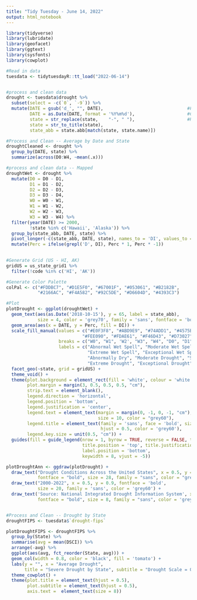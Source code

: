 ```yaml
---
title: "Tidy Tuesday - June 14, 2022"
output: html_notebook
---
```

```r
library(tidyverse)
library(lubridate)
library(geofacet)
library(ggtext)
library(sysfonts)
library(cowplot)
```


```r
#Read in data
tuesdata <- tidytuesdayR::tt_load("2022-06-14")


#process and clean data
drought <- tuesdata$drought %>%
  subset(select = -c(`0`, `-9`)) %>%
  mutate(DATE = gsub('d_', "", DATE),                                #Find pattern in date
         DATE = as.Date(DATE, format = '%Y%m%d'),                    #Convert Date
         state = str_replace(state,    "-", " "),                    #Remove space
         state = str_to_title(state),
         state_abb = state.abb[match(state, state.name)])

#Process and Clean -- Average by Date and State
droughtCleaned <- drought %>%
  group_by(DATE, state) %>%
  summarize(across(D0:W4, ~mean(.x)))

#process and clean data -- Mapped 
droughtWet <- drought %>%                               
  mutate(D0 = D0 - D1,
         D1 = D1 - D2,
         D2 = D2 - D3,
         D3 = D3 - D4,
         W0 = W0 - W1,
         W1 = W1 - W2,
         W2 = W2 - W3,
         W3 = W3 - W4) %>%
  filter(year(DATE) >= 2000,
         !state %in% c('Hawaii', 'Alaska')) %>%
  group_by(state_abb, DATE, state) %>%
  pivot_longer(-c(state_abb, DATE, state), names_to = 'DI', values_to = 'Perc') %>%
  mutate(Perc = ifelse(grepl('D', DI), Perc * 1, Perc * -1))

  
#Generate Grid (US - HI, AK)
gridUS = us_state_grid1 %>%
  filter(!code %in% c('HI', 'AK'))

#Generate Color Palette
colPal <- c("#FDDBC7", "#D1E5F0", "#67001F", "#053061", "#B2182B",
            "#2166AC", "#F4A582", "#92C5DE", "#D6604D", "#4393C3") 

#Plot
plotDrought <- ggplot(droughtWet) +
  geom_text(aes(as.Date('2018-10-15'), y = 65, label = state_abb), 
            size = 4, color = 'grey70', family = 'sans', fontface = 'bold') +
  geom_area(aes(x = DATE, y = Perc, fill = DI)) +
  scale_fill_manual(values = c("#E0F3F8", "#ABD9E9", "#74ADD1", "#4575B4", "#313695",
                             "#FEE090", "#FDAE61", "#F46D43", "#D73027", "#A50026"),
                    breaks = c("W0", "W1", 'W2', "W3", "W4", "D0", "D1", "D2", "D3", "D4"),                 
                    labels = c("Abnormal Wet Spell", "Moderate Wet Spell", "Severe Wet Spell", 
                               "Extreme Wet Spell", "Exceptional Wet Spell",
                               "Abnormally Dry", "Moderate Drought", "Severe Drought",
                               "Extreme Drought", "Exceptional Drought")) +
  facet_geo(~state, grid = gridUS) +
  theme_void() +
  theme(plot.background = element_rect(fill = 'white', colour = 'white'),
        plot.margin = margin(3, 0.5, 0.5, 0.5, "cm"),
        strip.text = element_blank(),
        legend.direction = 'horizontal',
        legend.position = 'bottom',
        legend.justification = 'center',
        legend.text = element_text(margin = margin(0, -1, 0, -1, "cm"), family = "sans", face = "bold",
                                   size = 10, color = "grey60"),
        legend.title = element_text(family = 'sans', face = 'bold', size = 16, 
                                    hjust = 0.5, color = 'grey60'),
        legend.key.size = unit(0.5, "cm")) +
  guides(fill = guide_legend(nrow = 1, byrow = TRUE, reverse = FALSE, title = 'Drought Conditions',
                             title.position = 'top', title.justification = 'center',
                             label.position = 'bottom',
                             keywidth = 8, vjust = -5))

plotDroughtAnn <- ggdraw(plotDrought) +
  draw_text("Drought Conditions Across the United States", x = 0.5, y = 0.95,
            fontface = "bold", size = 28, family = "sans", color = "grey60") +
  draw_text("2000-2022", x = 0.5, y = 0.9, fontface = 'bold', 
            size = 20, family = 'sans', color = 'grey60') +
  draw_text('Source: National Integrated Drought Information System', x = 0.9, y = 0.01,
            fontface = "bold", size = 8, family = "sans", color = 'grey60', vjust = -0.001)


#Process and Clean -- Drought by State
droughtFIPS <- tuesdata$`drought-fips`

plotDroughtFIPS <- droughtFIPS %>%
  group_by(State) %>%
  summarise(avg = mean(DSCI)) %>%
  arrange(-avg) %>%
  ggplot(aes(avg, fct_reorder(State, avg))) + 
  geom_col(width = 0.8, color = 'black', fill = 'tomato') +
  labs(y = "", x = "Average Drought", 
       title = "Severe Drought by State", subtitle = "Drought Scale = 0-200") +
  theme_cowplot() +
  theme(plot.title = element_text(hjust = 0.5),
        plot.subtitle = element_text(hjust = 0.5),
        axis.text =  element_text(size = 8))
```
